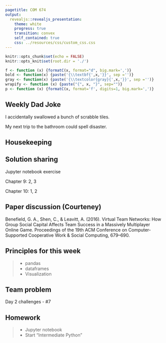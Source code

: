```yaml
---
pagetitle: COM 674
output: 
  revealjs::revealjs_presentation:
    theme: white
    progress: true
    transition: convex
    self_contained: true
    css: ../resources/css/custom_css.css
---
```


```r
knitr::opts_chunk$set(echo = FALSE)
knitr::opts_knit$set(root.dir = './')

f <- function (x) {formatC(x, format="d", big.mark=',')}
bold <- function(x) {paste('{\\textbf{',x,'}}', sep ='')}
gray <- function(x) {paste('{\\textcolor{gray}{',x,'}}', sep ='')}
wrapify <- function (x) {paste("{", x, "}", sep="")}
p <- function (x) {formatC(x, format='f', digits=1, big.mark=',')}
```

## Weekly Dad Joke

I accidentally swallowed a bunch of scrabble tiles.


My next trip to the bathroom could spell disaster.

## Housekeeping


## Solution sharing

Jupyter notebook exercise

Chapter 9: 2, 3

Chapter 10: 1, 2

## Paper discussion (Courteney)

Benefield, G. A., Shen, C., & Leavitt, A. (2016). Virtual Team Networks: How Group Social Capital Affects Team Success in a Massively Multiplayer Online Game. Proceedings of the 19th ACM Conference on Computer-Supported Cooperative Work & Social Computing, 679–690. 


## Principles for this week

> - pandas
> - dataframes
> - Visualization

## Team problem

Day 2 challenges - #7

## Homework

> - Jupyter notebook 
> - Start "Intermediate Python"
